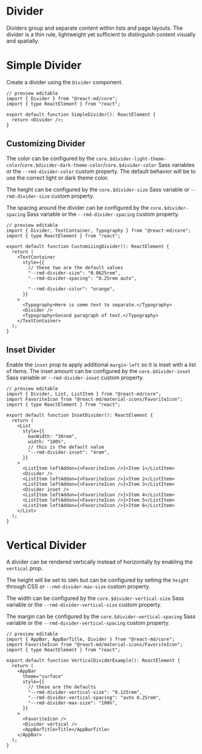 # Divider

Dividers group and separate content within lists and page layouts. The divider
is a thin rule, lightweight yet sufficient to distinguish content visually and
spatially.

# Simple Divider

Create a divider using the `Divider` component.

```tsx
// preview editable
import { Divider } from "@react-md/core";
import { type ReactElement } from "react";

export default function SimpleDivider(): ReactElement {
  return <Divider />;
}

```


## Customizing Divider

The color can be configured by the
`core.$divider-light-theme-color`/`core.$divider-dark-theme-color`/`core.$divider-color`
Sass variables or the `--rmd-divider-color` custom property. The default
behavior will be to use the correct light or dark theme color.

The height can be configured by the `core.$divider-size` Sass variable or
`--rmd-divider-size` custom property.

The spacing around the divider can be configured by the `core.$divider-spacing` Sass
variable or the `--rmd-divider-spacing` custom property.

```tsx
// preview editable
import { Divider, TextContainer, Typography } from "@react-md/core";
import { type ReactElement } from "react";

export default function CustomizingDivider(): ReactElement {
  return (
    <TextContainer
      style={{
        // these two are the default values
        "--rmd-divider-size": "0.0625rem",
        "--rmd-divider-spacing": "0.25rem auto",

        "--rmd-divider-color": "orange",
      }}
    >
      <Typography>Here is some text to separate.</Typography>
      <Divider />
      <Typography>Second paragraph of text.</Typography>
    </TextContainer>
  );
}

```


## Inset Divider

Enable the `inset` prop to apply additional `margin-left` so it is inset with a
list of items. The inset amount can be configured by the
`core.$divider-inset` Sass variable or `--rmd-divider-inset` custom
property.

```tsx
// preview editable
import { Divider, List, ListItem } from "@react-md/core";
import FavoriteIcon from "@react-md/material-icons/FavoriteIcon";
import { type ReactElement } from "react";

export default function InsetDivider(): ReactElement {
  return (
    <List
      style={{
        maxWidth: "30rem",
        width: "100%",
        // this is the default value
        "--rmd-divider-inset": "4rem",
      }}
    >
      <ListItem leftAddon={<FavoriteIcon />}>Item 1</ListItem>
      <Divider />
      <ListItem leftAddon={<FavoriteIcon />}>Item 2</ListItem>
      <ListItem leftAddon={<FavoriteIcon />}>Item 3</ListItem>
      <Divider inset />
      <ListItem leftAddon={<FavoriteIcon />}>Item 4</ListItem>
      <ListItem leftAddon={<FavoriteIcon />}>Item 5</ListItem>
      <ListItem leftAddon={<FavoriteIcon />}>Item 6</ListItem>
    </List>
  );
}

```


# Vertical Divider

A divider can be rendered vertically instead of horizontally by enabling the
`vertical` prop.

The height will be set to `100%` but can be configured by setting the `height`
through CSS or `--rmd-divider-max-size` custom property.

The width can be configured by the `core.$divider-vertical-size` Sass
variable or the `--rmd-divider-vertical-size` custom property.

The margin can be configured by the `core.$divider-vertical-spacing` Sass
variable or the `--rmd-divider-vertical-spacing` custom property.

```tsx
// preview editable
import { AppBar, AppBarTitle, Divider } from "@react-md/core";
import FavoriteIcon from "@react-md/material-icons/FavoriteIcon";
import { type ReactElement } from "react";

export default function VerticalDividerExample(): ReactElement {
  return (
    <AppBar
      theme="surface"
      style={{
        // these are the defaults
        "--rmd-divider-vertical-size": "0.125rem",
        "--rmd-divider-vertical-spacing": "auto 0.25rem",
        "--rmd-divider-max-size": "100%",
      }}
    >
      <FavoriteIcon />
      <Divider vertical />
      <AppBarTitle>Title</AppBarTitle>
    </AppBar>
  );
}

```

